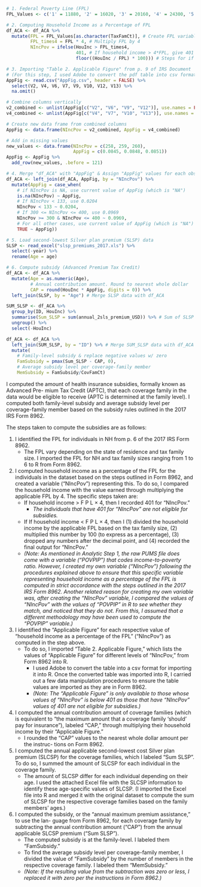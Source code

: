 
```r

# 1. Federal Poverty Line (FPL)
FPL_Values <- c('1' = 11880, '2' = 16020, '3' = 20160, '4' = 24300, '5' = 28440, '6' = 32580)

# 2. Computing Household Income as a Percentage of FPL
df_ACA <- df_ACA %>%
  mutate(FPL = FPL_Values[as.character(TaxFamCt)], # Create FPL variable
         FPL_times4 = FPL * 4, # Multiply FPL by 4
         NIncPov = ifelse(HouInc > FPL_times4,
                          401, # If household income > 4*FPL, give 401
                          floor((HouInc / FPL) * 100))) # Steps for if household inc <= 4*FPL

# 3. Importing "Table 2. Applicable Figure" from p. 9 of IRS Document
# (For this step, I used Adobe to convert the pdf table into csv format)
AppFig <- read.csv("AppFig.csv", header = FALSE) %>%
  select(V2, V4, V6, V7, V9, V10, V12, V13) %>%
  na.omit() 

# Combine columns vertically
v2_combined <- unlist(AppFig[c("V2", "V6", "V9", "V12")], use.names = FALSE)
v4_combined <- unlist(AppFig[c("V4", "V7", "V10", "V13")], use.names = FALSE)

# Create new data frame from combined columns
AppFig <- data.frame(NIncPov = v2_combined, AppFig = v4_combined)

# Add in missing values
new_values <- data.frame(NIncPov = c(258, 259, 260), 
                         AppFig = c(0.0845, 0.0848, 0.0851))
AppFig <- AppFig %>%
  add_row(new_values, .before = 121)

# 4. Merge "df_ACA" with "AppFig" & Assign "AppFig" values for each observation
df_ACA <- left_join(df_ACA, AppFig, by = "NIncPov") %>%
  mutate(AppFig = case_when(
    # if NIncPov is NA, use current value of AppFig (which is "NA")
    is.na(NIncPov) ~ AppFig, 
    # If NIncPov < 133, use 0.0204
    NIncPov < 133 ~ 0.0204,
    # If 300 <= NIncPov <= 400, use 0.0969
    NIncPov >= 300 & NIncPov <= 400 ~ 0.0969, 
    # For all other cases, use current value of AppFig (which is "NA") 
    TRUE ~ AppFig)) 

# 5. Load second-lowest Silver plan premium (SLSP) data
SLSP <- read_excel("slsp_premiums_2017.xls") %>%
  select(-year) %>%
  rename(Age = age)

# 6. Compute subsidy (Advanced Premium Tax Credit)
df_ACA <- df_ACA %>%
  mutate(Age = as.numeric(Age),
         # Annual contribution amount. Round to nearest whole dollar
         CAP = round(HouInc * AppFig, digits = 0)) %>% 
  left_join(SLSP, by = "Age") # Merge SLSP data with df_ACA

SUM_SLSP <- df_ACA %>%
  group_by(ID, HouInc) %>% 
  summarise(Sum_SLSP = sum(annual_2sls_premium_USD)) %>% # Sum of SLSP of each coverage family
  ungroup() %>%
  select(-HouInc)

df_ACA <- df_ACA %>%
  left_join(SUM_SLSP, by = "ID") %>% # Merge SUM_SLSP data with df_ACA
  mutate(
    # Family-level subsidy & replace negative values w/ zero
    FamSubsidy = pmax(Sum_SLSP - CAP, 0), 
    # Average subsidy level per coverage-family member
    MemSubsidy = FamSubsidy/CovFamCt) 

```

I computed the amount of health insurance subsidies, formally known as Advanced Pre- mium Tax Credit (APTC), that each coverage family in the data would be eligible to receive (APTC is determined at the family level). I computed both family-level subsidy and average subsidy level per coverage-family member based on the subsidy rules outlined in the 2017 IRS Form 8962.

The steps taken to compute the subsidies are as follows:

1. I identified the FPL for individuals in NH from p. 6 of the 2017 IRS Form 8962.
     * The FPL vary depending on the state of residence and tax family size. I imported the FPL for NH and tax family sizes ranging from 1 to 6 to R from Form 8962.
     
2. I computed household income as a percentage of the FPL for the individuals in the dataset based on the steps outlined in Form 8962, and created a variable (“NIncPov”) representing this. To do so, I compared the household income with the value earned through multiplying the applicable FPL by 4. The specific steps taken are:
     * If household income > F P L × 4, then I recorded 401 for “NIncPov.”
         * _The individuals that have 401 for “NIncPov” are not eligible for subsidies._
     * If If household income < F P L × 4, then I (1) divided the household income by the applicable FPL based on the tax family size, (2) multiplied this number by 100 (to express as a percentage), (3) dropped any numbers after the decimal point, and (4) recorded the final output for “NIncPov.”
     * _(Note: As mentioned in Analytic Step 1, the raw PUMS file does come with a variable (“POVPIP”) that codes income-to-poverty ratio. However, I created my own variable (“NIncPov”) following the procedures explained above to ensure that this specific variable representing household income as a percentage of the FPL is computed in strict accordance with the steps outlined in the 2017 IRS Form 8962. Another related reason for creating my own variable was, after creating the “NIncPov” variable, I compared the values of “NIncPov” with the values of “POVPIP” in R to see whether they match, and noticed that they do not. From this, I assumed that a different methodology may have been used to compute the “POVPIP” variable.)_

3. I identified the “Applicable Figure” for each respective value of “household income as a percentage of the FPL” (“NIncPov”) as computed in the step above.
     * To do so, I imported “Table 2. Applicable Figure,” which lists the values of “Applicable Figure” for different levels of “NIncPov,” from Form 8962 into R.
         * I used Adobe to convert the table into a csv format for importing it into R. Once the converted table was imported into R, I carried out a few data manipulation procedures to ensure the table values are imported as they are in Form 8962.
         * _(Note: The “Applicable Figure” is only available to those whose values of “NIncPov” is below 401 as those that have “NIncPov” values of 401 are not eligible for subsidies.)_
         
4. I computed the annual contribution amount of coverage families (which is equivalent to “the maximum amount that a coverage family ‘should’ pay for insurance”), labeled “CAP,” through multiplying their household income by their “Applicable Figure.”
     * I rounded the “CAP” values to the nearest whole dollar amount per the instruc- tions on Form 8962.
     
5. I computed the annual applicable second-lowest cost Silver plan premium (SLCSP) for the coverage families, which I labeled “Sum SLSP”. To do so, I summed the amount of SLCSP for each individual in the coverage family.
     * The amount of SLCSP differ for each individual depending on their age. I used the attached Excel file with the SLCSP information to identify these age-specific values of SLCSP. (I imported the Excel file into R and merged it with the original dataset to compute the sum of SLCSP for the respective coverage families based on the family members’ ages.)
     
6. I computed the subsidy, or the “annual maximum premium assistance,” to use the lan- guage from Form 8962, for each coverage family by subtracting the annual contribution amount (“CAP”) from the annual applicable SLCSP premium (“Sum SLSP”).
     * The computed subsidy is at the family-level. I labeled them “FamSubsidy.”
     * To find the average subsidy level per coverage-family member, I divided the value of “FamSubsidy” by the number of members in the respective coverage family. I labeled them “MemSubsidy.”
     * _(Note: If the resulting value from the subtraction was zero or less, I replaced it with zero per the instructions in Form 8962.)_
   